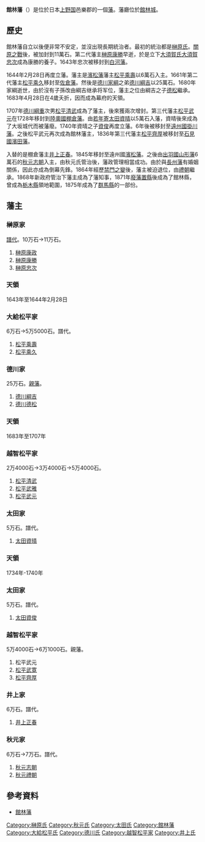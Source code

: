 '''館林藩'''（{{jpn|j=館林藩|hg=たてばやしはん|rm=Tatebayashi han|f=y}}）是位於日本[[上野国|上野国]]邑樂郡的一個[[藩_(日本)|藩]]。藩廳位於[[館林城|館林城]]。

==歷史==
館林藩自立以後便非常不安定，並沒出現長期統治者。最初的統治都是[[榊原氏|榊原氏]]。[[關原之戰|關原之戰]]後，被加封到11萬石。第二代藩主[[榊原康勝|榊原康勝]]早逝，於是立下[[大須賀氏|大須賀氏]][[大須賀忠次|大須賀忠次]]成為康勝的養子。1643年忠次被移封到[[白河藩|白河藩]]。

1644年2月28日再度立藩。藩主是[[濱松藩|濱松藩]]藩主[[松平乘壽|松平乘壽]]以6萬石入主。1661年第二代藩主[[松平乘久|松平乘久]]移封至[[佐倉藩|佐倉藩]]。然後是[[德川家綱|德川家綱]]之弟[[德川綱吉|德川綱吉]]以25萬石。1680年家綱逝世，由於沒有子孫改由綱吉继承将军位，藩主之位由綱吉之子[[德川德松|德松]]繼承。1683年4月28日在4歲夭折，因而成為幕府的天領。

1707年[[德川綱重|德川綱重]]次男[[松平清武|松平清武]]成為了藩主，後來獲兩次增封。第三代藩主[[松平武元|松平武元]]在1728年移封到[[陸奧國|陸奧國]][[棚倉藩|棚倉藩]]。由[[若年寄|若年寄]][[太田資晴|太田資晴]]以5萬石入藩，資晴後來成為了大坂城代而被藩廢。1740年資晴之子[[太田資俊|資俊]]再度立藩。6年後被移封至[[遠州國|遠州國]][[掛川藩|掛川藩]]。之後松平武元再次成為館林藩主，1836年第三代藩主[[松平齊厚|松平齊厚]]被移封至[[石見國|石見國]][[濱田藩|濱田藩]]。

入替的是棚倉藩主[[井上正春|井上正春]]。1845年移封至遠州國[[濱松藩|濱松藩]]。之後由[[出羽國|出羽國]][[山形藩|山形藩]]6萬石的[[秋元志朝|秋元志朝]]入主，由秋元氏管治後，藩政管理相當成功。由於與[[長州藩|長州藩]]有婚姻關係，因此亦成為倒幕先鋒。1864年經歷[[禁門之變|禁門之變]]後，藩主被迫退位，由[[秋元禮朝|禮朝]]繼承。1868年新政府管治下藩主成為了藩知事，1871年[[廢藩置縣|廢藩置縣]]後成為了館林縣，曾成為[[栃木縣|栃木縣]]領地範圍，1875年成為了[[群馬縣|群馬縣]]的一部份。

==藩主==
=== 榊原家 ===
[[譜代|譜代]]。10万石→11万石。
#[[榊原康政|榊原康政]]
#[[榊原康勝|榊原康勝]]
#[[榊原忠次|榊原忠次]]

=== 天領 ===
1643年至1644年2月28日

=== 大給松平家 ===
6万石→5万5000石。譜代。
#[[松平乘壽|松平乘壽]]
#[[松平乘久|松平乘久]]

=== 德川家 ===
25万石。[[親藩|親藩]]。
#[[德川綱吉|德川綱吉]]
#[[德川德松|德川德松]]

=== 天領 ===
1683年至1707年

=== 越智松平家 ===
2万4000石→3万4000石→5万4000石。
#[[松平清武|松平清武]]
#[[松平武雅|松平武雅]]
#[[松平武元|松平武元]]

=== 太田家 ===
5万石。譜代。
#[[太田資晴|太田資晴]]

=== 天領 ===
1734年-1740年

=== 太田家 ===
5万石。譜代。
#[[太田資俊|太田資俊]]

=== 越智松平家 ===
5万4000石→6万1000石。親藩。
#松平武元
#[[松平武寛|松平武寛]]
#[[松平齊厚|松平齊厚]]

=== 井上家 ===
6万石。譜代。
#[[井上正春|井上正春]]

=== 秋元家 ===
6万石→7万石。譜代。
#[[秋元志朝|秋元志朝]]
#[[秋元禮朝|秋元禮朝]]

==參考資料==
*[http://www.asahi-net.or.jp/~me4K-skri/han/kantou/tatebayashi.html 館林藩] {{Wayback|url=http://www.asahi-net.or.jp/~me4K-skri/han/kantou/tatebayashi.html |date=20160304210654 }}

{{DEFAULTSORT:Tatebayashi-han}}
{{江戶時代的藩}}
[[Category:榊原氏|Category:榊原氏]]
[[Category:秋元氏|Category:秋元氏]]
[[Category:太田氏|Category:太田氏]]
[[Category:館林藩|Category:館林藩]]
[[Category:大給松平氏|Category:大給松平氏]]
[[Category:德川氏|Category:德川氏]]
[[Category:越智松平家|Category:越智松平家]]
[[Category:井上氏|Category:井上氏]]